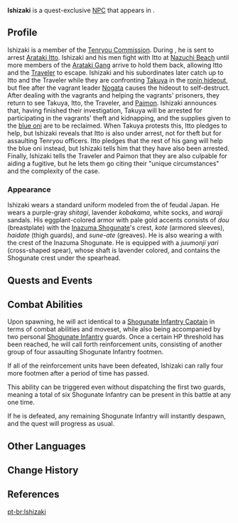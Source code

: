 {{Character Infobox
|type             = Quest NPC
|image            = NPC Ishizaki.png
|realname         = 
|region           = Inazuma
|location         = Inazuma
|affiliation      = Tenryou Commission
|title            = Tenryou Commission Member
|voiceEN          = [https://www.joshuadavidking.com/ Joshua David King]<ref>Joshua David King: [https://www.joshuadavidking.com/voice-acting-home-studio EN VA's Website]</ref>
|voiceCN          = 
|voiceJP          = 
}}
'''Ishizaki''' {{Lang|ja=石崎}} is a quest-exclusive [[NPC]] that appears in {{Quest|The Oni's Pride}}.

==Profile==
Ishizaki is a member of the [[Tenryou Commission]]. During {{Quest|The Oni's Pride}}, he is sent to arrest [[Arataki Itto]]. Ishizaki and his men fight with Itto at [[Nazuchi Beach]] until more members of the [[Arataki Gang]] arrive to hold them back, allowing Itto and the [[Traveler]] to escape. Ishizaki and his subordinates later catch up to Itto and the Traveler while they are confronting [[Takuya]] in the [[Crumbling Guilt|ronin hideout]], but flee after the vagrant leader [[Nogata]] causes the hideout to self-destruct. After dealing with the vagrants and helping the vagrants' prisoners, they return to see Takuya, Itto, the Traveler, and [[Paimon]]. Ishizaki announces that, having finished their investigation, Takuya will be arrested for participating in the vagrants' theft and kidnapping, and the supplies given to the [[Oni|blue oni]] are to be reclaimed. When Takuya protests this, Itto pledges to help, but Ishizaki reveals that Itto is also under arrest, not for theft but for assaulting Tenryou officers. Itto pledges that the rest of his gang will help the blue oni instead, but Ishizaki tells him that they have also been arrested. Finally, Ishizaki tells the Traveler and Paimon that they are also culpable for aiding a fugitive, but he lets them go citing their "unique circumstances" and the complexity of the case.

===Appearance===
Ishizaki wears a standard uniform modeled from the {{Lang|''ashigaru''|ja=足軽}} of feudal Japan. He wears a purple-gray ''shitagi'', lavender ''kobakama'', white socks, and ''waraji'' sandals. His eggplant-colored armor with pale gold accents consists of ''dou'' (breastplate) with the [[Inazuma Shogunate]]'s crest, ''kote'' (armored sleeves), ''haidate'' (thigh guards), and ''sune-ate'' (greaves). He is also wearing a {{Lang|''jingasa''|ja=陣笠}} with the crest of the Inazuma Shogunate. He is equipped with a ''juumonji yari'' (cross-shaped spear), whose shaft is lavender colored, and contains the Shogunate crest under the spearhead.

==Quests and Events==
{{Quests and Events}}

==Combat Abilities==
Upon spawning, he will act identical to a [[Shogunate Infantry Captain]] in terms of combat abilities and moveset, while also being accompanied by two personal [[Shogunate Infantry]] guards. Once a certain HP threshold has been reached, he will call forth reinforcement units, consisting of another group of four assaulting Shogunate Infantry footmen.

If all of the reinforcement units have been defeated, Ishizaki can rally four more footmen after a period of time has passed.

This ability can be triggered even without dispatching the first two guards, meaning a total of six Shogunate Infantry can be present in this battle at any one time.

If he is defeated, any remaining Shogunate Infantry will instantly despawn, and the quest will progress as usual.

==Other Languages==
{{Other Languages
|default_hidden = 1
|en      = Ishizaki
|zhs     = 石崎
|zhs_rm  = Shíqí
|zht     = 石崎
|zht_rm  = Shíqí
|ja      = 石崎
|ja_rm   = Ishizaki
|ko      = 이시자키
|es      = Ishizaki
|fr      = Ishizaki
|ru      = Исидзаки
|th      = Ishizaki
|vi      = Ishizaki
|de      = Ishizaki
|id      = Ishizaki
|pt      = Ishizaki
|tr      = Ishizaki
|it      = Ishizaki
}}

==Change History==
{{Change History|2.3}}

==References==
{{Reflist}}

[[pt-br:Ishizaki]]